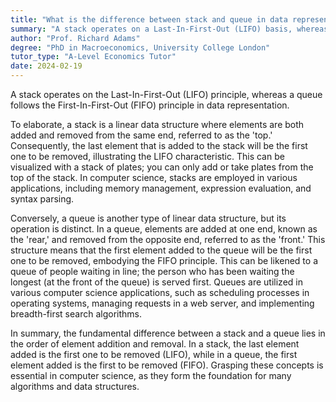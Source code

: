 ```yaml
---
title: "What is the difference between stack and queue in data representation?"
summary: "A stack operates on a Last-In-First-Out (LIFO) basis, whereas a queue functions on a First-In-First-Out (FIFO) basis, highlighting their distinct data representation principles."
author: "Prof. Richard Adams"
degree: "PhD in Macroeconomics, University College London"
tutor_type: "A-Level Economics Tutor"
date: 2024-02-19
---
```


A stack operates on the Last-In-First-Out (LIFO) principle, whereas a queue follows the First-In-First-Out (FIFO) principle in data representation.

To elaborate, a stack is a linear data structure where elements are both added and removed from the same end, referred to as the 'top.' Consequently, the last element that is added to the stack will be the first one to be removed, illustrating the LIFO characteristic. This can be visualized with a stack of plates; you can only add or take plates from the top of the stack. In computer science, stacks are employed in various applications, including memory management, expression evaluation, and syntax parsing.

Conversely, a queue is another type of linear data structure, but its operation is distinct. In a queue, elements are added at one end, known as the 'rear,' and removed from the opposite end, referred to as the 'front.' This structure means that the first element added to the queue will be the first one to be removed, embodying the FIFO principle. This can be likened to a queue of people waiting in line; the person who has been waiting the longest (at the front of the queue) is served first. Queues are utilized in various computer science applications, such as scheduling processes in operating systems, managing requests in a web server, and implementing breadth-first search algorithms.

In summary, the fundamental difference between a stack and a queue lies in the order of element addition and removal. In a stack, the last element added is the first one to be removed (LIFO), while in a queue, the first element added is the first to be removed (FIFO). Grasping these concepts is essential in computer science, as they form the foundation for many algorithms and data structures.
    
